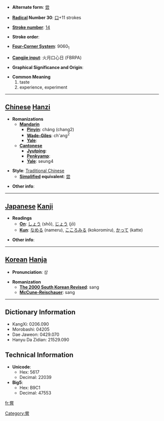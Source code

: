 * '''Alternate form''': [[尝]]

* '''[[Wiktionary:Chinese radical index| Radical]] Number 30''': [[Wiktionary:Chinese radical index 口|口]]+11 strokes

* '''[[Wiktionary:Chinese total strokes index|Stroke number]]''': [[Wiktionary:Chinese total strokes index 14|14]]

* '''Stroke order''': 

* '''[[Wiktionary:Chinese four corner index|Four-Corner System]]''': 9060<sub>1</sub>

* '''[[Wiktionary:Chinese Cangjie index|Cangjie input]]''': 火月口心日 (FBRPA)

* '''Graphical Significance and Origin''': 

* '''Common Meaning'''
*#taste
*# experience, experiment


----

== [[Chinese]] [[Hanzi]] ==

* '''Romanizations'''
** '''[[Mandarin]]'''
*** '''[[Pinyin]]''': cháng (chang2)
*** '''[[Wade-Giles]]''': ch'ang<sup>2</sup>
*** '''[[Yale]]''': 
** '''[[Cantonese]]'''
*** '''[[Jyutping]]''':
*** '''[[Penkyamp]]''': 
*** '''[[Yale]]''': seung4

* '''Style''': [[Traditional Chinese]] 
** '''[[Simplified Chinese|Simplified]] equivalent''': [[尝]]

* '''Other info''': 

----

== [[Japanese]] [[Kanji]] ==

* '''Readings'''
** '''[[On]]''': [[しょう]] (shō), [[じょう]] (jō)
** '''[[Kun]]''': [[なめる]] (nameru), [[こころみる]] (kokoromiru), [[かって]] (katte)

* '''Other info''':  

----

== [[Korean]] [[Hanja]] ==

* '''Pronunciation''': 상

* '''Romanization'''
** '''[[The 2000 South Korean Revised Romanization|The 2000 South Korean Revised]]''': sang
** '''[[McCune-Reischauer]]''': sang

----

== Dictionary Information ==

* KangXi: 0206.090
* Morobashi: 04205
* Dae Jaweon: 0429.070
* Hanyu Da Zidian: 21529.090

== Technical Information ==

* '''Unicode''':
** Hex: 5617
** Decimal: 22039
* '''Big5''':
** Hex: B9C1
** Decimal: 47553

[[fr:嘗]]
[[Category:嘗]]